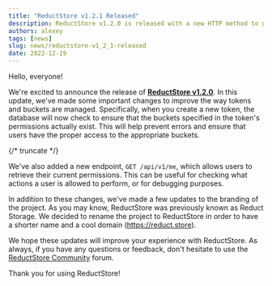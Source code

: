 ```yaml
---
title: "ReductStore v1.2.1 Released"
description: ReductStore v1.2.0 is released with a new HTTP method to get permission for the current API token
authors: alexey
tags: [news]
slug: news/reductstore-v1_2_1-released
date: 2022-12-19
---
```


Hello, everyone!

We're excited to announce the release
of [**ReductStore v1.2.0**](https://github.com/reductstore/reductstore/releases/tag/v1.2.0). In this update, we've made some
important changes to
improve the way tokens and buckets are managed. Specifically, when you create a new token, the database will now check
to ensure that the buckets specified in the token's permissions actually exist. This will help prevent errors and ensure
that users have the proper access to the appropriate buckets.

{/* truncate */}

We've also added a new endpoint, `GET /api/v1/me`, which allows users to retrieve their current permissions. This can be
useful for checking what actions a user is allowed to perform, or for debugging purposes.

In addition to these changes, we've made a few updates to the branding of the project. As you may know, ReductStore was
previously known as Reduct Storage. We decided to rename the project to ReductStore in order to have a shorter name and
a cool domain (https://reduct.store).

We hope these updates will improve your experience with ReductStore. As always, if you have any questions or feedback,
don't hesitate to use the [ReductStore Community](https://community.reduct.store) forum.

Thank you for using ReductStore!
